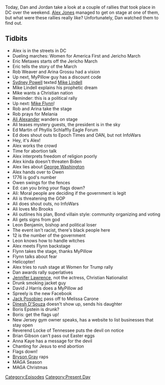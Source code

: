 {{DEFAULTSORT:
    #_EPISODE_0511:The 12/12 Rallies
}}{{Episode
    | title           = The 12/12 Rallies
    | caption         = Listen to this episode on [https://knowledgefight.libsyn.com/511-the-1212-rallies Libsyn] [https://open.spotify.com/episode/4w1VJpbOaJyNXe3xGJCREW Spotify], Read the [[Transcript/511: The 12/12 Rallies|Unofficial Transcript]], View discussion on [https://reddit.com/kcqoti Reddit]
    | episodeNumber   = 511
    | length          = 02:21:08
    | airDate         = December 14, 2020
    | coverageDate    = December 12, 2020
    | episodeType     = [[:Category:Present Day|Present Day]]
    | appearance      = [[Eric Metaxes]], [[Rob Weaver]], [[Arina Grossu]], [[Sydney Powell]], [[Mike Lindell]], [[General Michael Flynn]], [[Ali Alexander]], [[Ed Martin]], [[Owen Shroyer]], [[Mo Brooks]], [[Leon Benjamin]], [[Jennifer Lawrence]], [[David J Harris]], [[Jack Posobiec]], [[Melissa Carone]], [[Dinesh D'Souza's daughter]], [[Boris Epstein]], [[Reverend Greg Locke]], [[Brian Gibson]], [[Anna Kaye]], [[Bryson Gray]]
    | previousEpisode = [[510: Fourth Time Is Not A Charm]]
    | nextEpisode     = [[512: December 16-17, 2020]]
}}

{{Stub}}

Today, Dan and Jordan take a look at a couple of rallies that took place in DC over the weekend. [[Alex Jones]] managed to get on stage at one of them, but what were these rallies really like? Unfortunately, Dan watched them to find out.

==Tidbits==

*Alex is in the streets in DC
*Dueling marches: Women for America First and Jericho March
*Eric Metaxes starts off the Jericho March
*Eric tells the story of the March
*Rob Weaver and Arina Grossu had a vision
*Up next, MyPillow guy has a discount code
*[[Sydney Powell]] texted [[Mike Lindell]]
*Mike Lindell explains his prophetic dream
*Mike wants a Christian nation
*Reminder: this is a political rally
*Up next: [[General Michael Flynn|Mike Flynn]]!
*Rob and Arina take the stage
*Rob prays for Melania
*[[Ali Alexander]] wanders on stage
*Ali teases mystery guests, the president is in the sky
*Ed Martin of Phyllis Schlaffly Eagle Forum
*Ed does shout outs to Epoch Times and OAN, but not InfoWars
*Hey, it's Alex!
*Alex works the crowd
*Time for abortion talk
*Alex interprets freedom of religion poorly
*Alex kinda doesn't threaten Biden
*Alex lies about [[George Washington]]
*Alex hands over to Owen
*1776 is god's number
*Owen swings for the fences
*Ed: can you bring your flags down?
*Ali: Moral people are deciding if the government is legit
*Ali is threatening the GOP
*Ali does shout outs, no InfoWars
*Ali loves Mo Brooks
*Ali outlines his plan, Bond villain style: community organizing and voting
*Ali gets signs from god
*Leon Benjamin, bishop and political loser
*The event isn't racist, there's black people here
*12 is the number of the government
*Leon knows how to handle witches
*Alex meets Flynn backstage
*Flynn takes the stage, thanks MyPillow
*Flynn talks about fear
*Helicopter!
*Alex tries to rush stage at Women for Trump rally
*Dan awards rally superlatives
*[[Jennifer Lawrence]], not the actress, Christian Nationalist
*Drunk smoking jacket guy
*David J Harris does a MyPillow ad
*Spreely is the new Facebook
*[[Jack Posobiec]] pass off to Melissa Carone
*[[Dinesh D'Souza]] doesn't show up, sends his daughter
*Boris Epstein is drunk?
*Boris: get the flags up!
*New Jersey gym owner speaks, has a website to list businesses that stay open
*Reverend Locke of Tennessee puts the devil on notice
*Brian Gibson can't pass out Easter eggs
*Anna Kaye has a message for the devil
*Chanting for Jesus to end abortion
*Flags down!
*[[Bryson Gray]] raps
*MAGA Season
*MAGA Christmas

[[Category:Episodes]]
[[Category:Present Day]]
